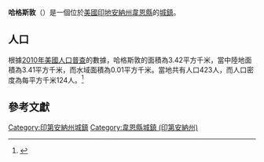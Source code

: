 {{noteTA
|G1=USState
|G2=地名
|G3=Unit
}}
{{Infobox settlement
|name            = 哈格斯敦
|native_name = Hagerstown
|settlement_type          = [[鎮|城鎮]]
|image_skyline            = Hagerstown, Indiana.jpg
|imagesize                = 250px
|image_map                = Wayne County Indiana Incorporated and Unincorporated areas Hagerstown Highlighted 1830402.svg
|mapsize                  = 250px
|subdivision_type         = [[世界政區索引|國家]]
|subdivision_type1        = [[美国州份|州份]]
|subdivision_type2        = [[印地安納州行政區劃|縣]]
|subdivision_name         = [[美国|美国]]
|subdivision_name1        = [[印地安納州|印地安納州]]
|subdivision_name2        = [[韋恩縣_(印地安納州)|韋恩縣]]
|elevation_ft             = 1007
|elevation_m              = 307
|timezone                 = [[北美东部时区|EST]]
|area_total_km2           = 3.42
|area_land_km2            = 3.41
|area_water_km2           = 0.01
|area_total_sq_mi         = 
|area_land_sq_mi          = 
|area_water_sq_mi         = 
|population_as_of         = [[2010年美國人口普查|2010]]
|population_footnotes     = 
|population_total         = 423
|population_density_km2   = auto
|population_density_sq_mi = auto
|utc_offset               = -5
|coordinates              = {{coord|39|54|41|N|85|09|38|W|display=inline,title}}
| coor_pinpoint           = 
| coordinates_footnotes   = 
|timezone_DST             = EDT
|utc_offset_DST           = -4
|postal_code_type         = [[美國郵區編號|郵區編號]]
|postal_code              = 47346
|area_code                = [[北美電話區號765|765]]
|blank_name = [[地名信息系统|GNIS ID]]
|blank_info = 452048<ref name="GNIS">{{cite gnis|452048|Hagerstown}}</ref>
}}
'''哈格斯敦'''（{{lang-en|Hagerstown}}）是一個位於[[美國|美國]][[印地安納州|印地安納州]][[韋恩縣_(印地安納州)|韋恩縣]]的[[鎮|城鎮]]。

== 人口 ==
根據[[2010年美國人口普查|2010年美國人口普查]]的數據，哈格斯敦的面積為3.42平方千米，當中陸地面積為3.41平方千米，而水域面積為0.01平方千米。當地共有人口423人，而人口密度為每平方千米124人。<ref name="GR8">{{cite web|url=http://factfinder2.census.gov|publisher=[[美国人口调查局|美国人口调查局]]|accessdate=2011-05-14|title=American FactFinder|archive-date=2013-09-11|archive-url=https://web.archive.org/web/20130911234518/http://factfinder2.census.gov/|dead-url=no}}</ref>

== 參考文獻 ==
{{reflist}}

{{韋恩縣 (印地安納州)}}
{{Authority control}}

{{DEFAULTSORT:Hagerstown, Indiana}}
[[Category:印第安納州城鎮|Category:印第安納州城鎮]]
[[Category:韋恩縣城鎮_(印第安納州)|Category:韋恩縣城鎮 (印第安納州)]]

{{Indiana-geo-stub}}